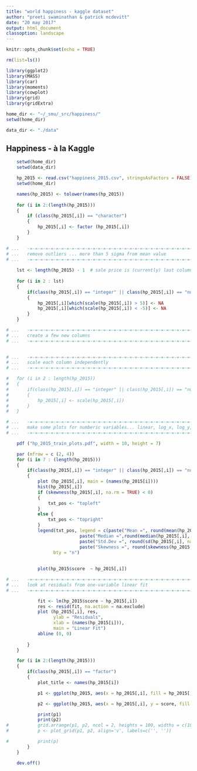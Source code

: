 ```yaml
---
title: "world happiness - kaggle dataset"
author: "preeti swaminathan & patrick mcdevitt"
date: "20 may 2017"
output: html_document
classoption: landscape
---
```


```r

knitr::opts_chunk$set(echo = TRUE)

rm(list=ls())

library(ggplot2)
library(MASS)
library(car)
library(moments)
library(cowplot)
library(grid)
library(gridExtra)

home_dir <- "~/_smu/_src/happiness/"
setwd(home_dir)

data_dir <- "./data"


```

## Happiness - à la Kaggle

  
```r

	setwd(home_dir)
	setwd(data_dir)

	hp_2015 <- read.csv("happiness_2015.csv", stringsAsFactors = FALSE)
	setwd(home_dir)

	names(hp_2015) <- tolower(names(hp_2015))
	
	for (i in 2:(length(hp_2015)))
	{
		if (class(hp_2015[,i]) == "character")
		{
			hp_2015[,i] <- factor (hp_2015[,i])
		}
	}
```

```r

# ...	-=-=-=-=-=-=-=-=-=-=-=-=-=-=-=-=-=-=-=-=-=-=-=-=-=-=-=-=-=-=-=-=-=-=-=-=-
# ...	remove outliers ... more than 5 sigma from mean value
# ...	-=-=-=-=-=-=-=-=-=-=-=-=-=-=-=-=-=-=-=-=-=-=-=-=-=-=-=-=-=-=-=-=-=-=-=-=-
	
	lst <- length(hp_2015) - 1	# sale price is (currently) last column
	
	for (i in 2 : lst)
	{
		if(class(hp_2015[,i]) == "integer" || class(hp_2015[,i]) == "numeric")
		{
			hp_2015[,i][which(scale(hp_2015[,i]) > 5)] <- NA
			hp_2015[,i][which(scale(hp_2015[,i]) < -5)] <- NA
		}
	}

```

```r

# ...	-=-=-=-=-=-=-=-=-=-=-=-=-=-=-=-=-=-=-=-=-=-=-=-=-=-=-=-=-=-=-=-=-=-=-=-=-
# ...	create a few new columns
# ...	-=-=-=-=-=-=-=-=-=-=-=-=-=-=-=-=-=-=-=-=-=-=-=-=-=-=-=-=-=-=-=-=-=-=-=-=-

	
# ...	-=-=-=-=-=-=-=-=-=-=-=-=-=-=-=-=-=-=-=-=-=-=-=-=-=-=-=-=-=-=-=-=-=-=-=-=-
# ...	scale each column independently
# ...	-=-=-=-=-=-=-=-=-=-=-=-=-=-=-=-=-=-=-=-=-=-=-=-=-=-=-=-=-=-=-=-=-=-=-=-=-

#	for (i in 2 : length(hp_2015))
#	{
#		if(class(hp_2015[,i]) == "integer" || class(hp_2015[,i]) == "numeric")
#		{
#			hp_2015[,i] <- scale(hp_2015[,i])
#		}
#	}

```

```r

# ...	-=-=-=-=-=-=-=-=-=-=-=-=-=-=-=-=-=-=-=-=-=-=-=-=-=-=-=-=-=-=-=-=-=-=-=-=-
# ...	make some plots for numberic variables... linear, log_x, log_y, log_xy ...
# ...	-=-=-=-=-=-=-=-=-=-=-=-=-=-=-=-=-=-=-=-=-=-=-=-=-=-=-=-=-=-=-=-=-=-=-=-=-

	pdf ("hp_2015_train_plots.pdf", width = 10, height = 7)

	par (mfrow = c (2, 4))
	for (i in 7 : (length(hp_2015)))
	{
		if(class(hp_2015[,i]) == "integer" || class(hp_2015[,i]) == "numeric" || class(hp_2015[,i]) == "matrix")
		{
			plot (hp_2015[,i], main = (names(hp_2015[i])))
			hist(hp_2015[,i])
			if (skewness(hp_2015[,i], na.rm = TRUE) < 0)
			{
				txt_pos <- "topleft"
			}
			else {
				txt_pos <- "topright"
			}
			legend(txt_pos, legend = c(paste("Mean =", round(mean(hp_2015[,i], na.rm = TRUE), 1)),
                            paste("Median =",round(median(hp_2015[,i], na.rm = TRUE), 1)),
                            paste("Std.Dev =", round(sd(hp_2015[,i], na.rm = TRUE), 1)), 
                            paste("Skewness =", round(skewness(hp_2015[,i], na.rm = TRUE), 1))), 
                  bty = "n")
			
			
			plot(hp_2015$score  ~ hp_2015[,i])

# ...	-=-=-=-=-=-=-=-=-=-=-=-=-=-=-=-=-=-=-=-=-=-=-=-=-=-=-=-=-=-=-=-=-=-=-=-=-
# ...	look at residuals from one-variable linear fit			
# ...	-=-=-=-=-=-=-=-=-=-=-=-=-=-=-=-=-=-=-=-=-=-=-=-=-=-=-=-=-=-=-=-=-=-=-=-=-

			fit <- lm(hp_2015$score ~ hp_2015[,i])
			res <- resid(fit, na.action = na.exclude)
			plot (hp_2015[,i], res,
				  ylab = "Residuals",
				  xlab = (names(hp_2015[i])),
				  main = "Linear Fit")
			abline (0, 0)
			
		}
	}

	for (i in 2:(length(hp_2015)))
	{
		if(class(hp_2015[,i]) == "factor")
		{
			plot_title <- names(hp_2015[i])

			p1 <- ggplot(hp_2015, aes(x = hp_2015[,i], fill = hp_2015[,i])) + geom_bar() + labs(title = plot_title )

			p2 <- ggplot(hp_2015, aes(x = hp_2015[,i], y = score, fill = hp_2015[,i])) + geom_boxplot() + labs(title = plot_title)

			print(p1)
			print(p2)
#			grid.arrange(p1, p2, ncol = 2, heights = 100, widths = c(100, 100))
#			p <- plot_grid(p1, p2, align='v', labels=c('', ''))

#			print(p)
		}
	}	

	dev.off()
```
